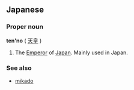 ==Japanese==
===Proper noun===
'''ten'no''' ( [[天皇]] )

# The [[Emperor]] of [[Japan]].  Mainly used in Japan.

===See also===
*[[mikado]]